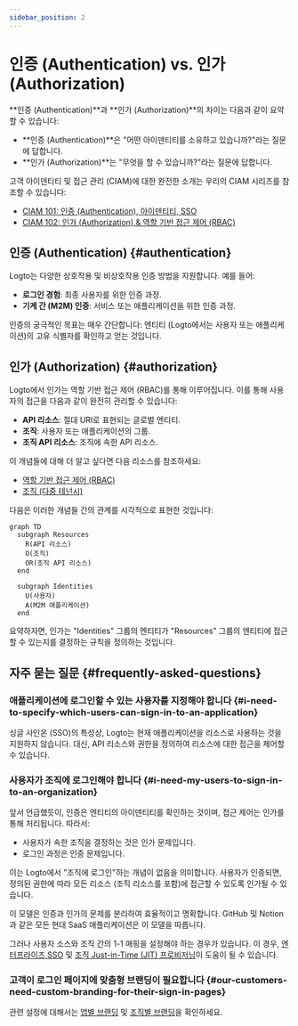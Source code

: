 ```yaml
---
sidebar_position: 2
---
```


# 인증 (Authentication) vs. 인가 (Authorization)

**인증 (Authentication)**과 **인가 (Authorization)**의 차이는 다음과 같이 요약할 수 있습니다:

- **인증 (Authentication)**은 "어떤 아이덴티티를 소유하고 있습니까?"라는 질문에 답합니다.
- **인가 (Authorization)**는 "무엇을 할 수 있습니까?"라는 질문에 답합니다.

고객 아이덴티티 및 접근 관리 (CIAM)에 대한 완전한 소개는 우리의 CIAM 시리즈를 참조할 수 있습니다:

- [CIAM 101: 인증 (Authentication), 아이덴티티, SSO](https://blog.logto.io/ciam-101-intro-authn-sso/)
- [CIAM 102: 인가 (Authorization) & 역할 기반 접근 제어 (RBAC)](https://blog.logto.io/ciam-102-authz-and-rbac/)

## 인증 (Authentication) \{#authentication}

Logto는 다양한 상호작용 및 비상호작용 인증 방법을 지원합니다. 예를 들어:

- **로그인 경험**: 최종 사용자를 위한 인증 과정.
- **기계 간 (M2M) 인증**: 서비스 또는 애플리케이션을 위한 인증 과정.

인증의 궁극적인 목표는 매우 간단합니다: 엔티티 (Logto에서는 사용자 또는 애플리케이션)의 고유 식별자를 확인하고 얻는 것입니다.

## 인가 (Authorization) \{#authorization}

Logto에서 인가는 역할 기반 접근 제어 (RBAC)를 통해 이루어집니다. 이를 통해 사용자의 접근을 다음과 같이 완전히 관리할 수 있습니다:

- **API 리소스**: 절대 URI로 표현되는 글로벌 엔티티.
- **조직**: 사용자 또는 애플리케이션의 그룹.
- **조직 API 리소스**: 조직에 속한 API 리소스.

이 개념들에 대해 더 알고 싶다면 다음 리소스를 참조하세요:

- [역할 기반 접근 제어 (RBAC)](/authorization/role-based-access-control)
- [조직 (다중 테넌시)](/organizations)

다음은 이러한 개념들 간의 관계를 시각적으로 표현한 것입니다:

```mermaid
graph TD
  subgraph Resources
    R(API 리소스)
    O(조직)
    OR(조직 API 리소스)
  end

  subgraph Identities
    U(사용자)
    A(M2M 애플리케이션)
  end
```

요약하자면, 인가는 "Identities" 그룹의 엔티티가 "Resources" 그룹의 엔티티에 접근할 수 있는지를 결정하는 규칙을 정의하는 것입니다.

## 자주 묻는 질문 \{#frequently-asked-questions}

### 애플리케이션에 로그인할 수 있는 사용자를 지정해야 합니다 \{#i-need-to-specify-which-users-can-sign-in-to-an-application}

싱글 사인온 (SSO)의 특성상, Logto는 현재 애플리케이션을 리소스로 사용하는 것을 지원하지 않습니다. 대신, API 리소스와 권한을 정의하여 리소스에 대한 접근을 제어할 수 있습니다.

### 사용자가 조직에 로그인해야 합니다 \{#i-need-my-users-to-sign-in-to-an-organization}

앞서 언급했듯이, 인증은 엔티티의 아이덴티티를 확인하는 것이며, 접근 제어는 인가를 통해 처리됩니다. 따라서:

- 사용자가 속한 조직을 결정하는 것은 인가 문제입니다.
- 로그인 과정은 인증 문제입니다.

이는 Logto에서 "조직에 로그인"하는 개념이 없음을 의미합니다. 사용자가 인증되면, 정의된 권한에 따라 모든 리소스 (조직 리소스를 포함)에 접근할 수 있도록 인가될 수 있습니다.

이 모델은 인증과 인가의 문제를 분리하여 효율적이고 명확합니다. GitHub 및 Notion과 같은 모든 현대 SaaS 애플리케이션은 이 모델을 따릅니다.

그러나 사용자 소스와 조직 간의 1-1 매핑을 설정해야 하는 경우가 있습니다. 이 경우, [엔터프라이즈 SSO](/end-user-flows/enterprise-sso) 및 [조직 Just-in-Time (JIT) 프로비저닝](/organizations/just-in-time-provisioning)이 도움이 될 수 있습니다.

### 고객이 로그인 페이지에 맞춤형 브랜딩이 필요합니다 \{#our-customers-need-custom-branding-for-their-sign-in-pages}

관련 설정에 대해서는 [앱별 브랜딩](/customization/match-your-brand/#app-specific-branding) 및 [조직별 브랜딩](/customization/match-your-brand/#organization-specific-branding)을 확인하세요.
